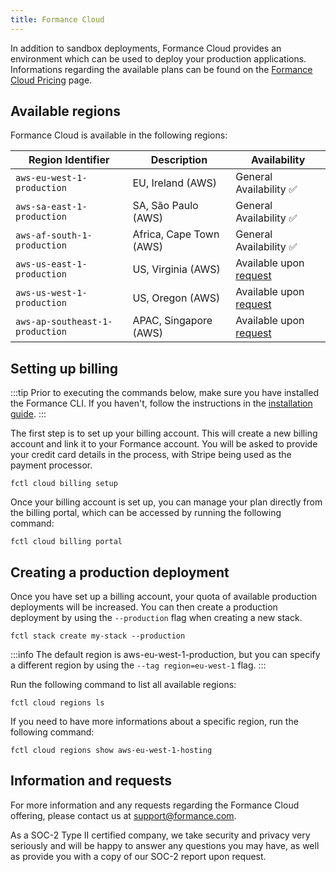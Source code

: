 ```yaml
---
title: Formance Cloud
---
```


In addition to sandbox deployments, Formance Cloud provides an environment which can be used to deploy your production applications. Informations regarding the available plans can be found on the [Formance Cloud Pricing](https://formance.com/pricing) page.

## Available regions

Formance Cloud is available in the following regions:

<!-- markdown table with regions -->
| Region Identifier | Description | Availability
| --- | --- | --- |
| `aws-eu-west-1-production` | EU, Ireland (AWS) | General Availability ✅ |
| `aws-sa-east-1-production` | SA, São Paulo (AWS) | General Availability ✅ |
| `aws-af-south-1-production`| Africa, Cape Town (AWS) | General Availability ✅ |
| `aws-us-east-1-production` | US, Virginia (AWS) | Available upon [request](mailto:support@formance.com) |
| `aws-us-west-1-production` | US, Oregon (AWS) | Available upon [request](mailto:support@formance.com) |
| `aws-ap-southeast-1-production` | APAC, Singapore (AWS) | Available upon [request](mailto:support@formance.com) |

## Setting up billing

:::tip
Prior to executing the commands below, make sure you have installed the Formance CLI. If you haven't, follow the instructions in the [installation guide](/stack/fctl).
:::

The first step is to set up your billing account. This will create a new billing account and link it to your Formance account. You will be asked to provide your credit card details in the process, with Stripe being used as the payment processor.

```shell
fctl cloud billing setup
```

Once your billing account is set up, you can manage your plan directly from the billing portal, which can be accessed by running the following command:

```shell
fctl cloud billing portal
```

## Creating a production deployment

Once you have set up a billing account, your quota of available production deployments will be increased. You can then create a production deployment by using the `--production` flag when creating a new stack.

```shell
fctl stack create my-stack --production
```

:::info
The default region is aws-eu-west-1-production, but you can specify a different region by using the `--tag region=eu-west-1` flag.
:::

Run the following command to list all available regions:

```shell
fctl cloud regions ls
```

If you need to have more informations about a specific region, run the following command:

```shell
fctl cloud regions show aws-eu-west-1-hosting
```


## Information and requests

For more information and any requests regarding the Formance Cloud offering, please contact us at [support@formance.com](mailto:support@formance.com).

As a SOC-2 Type II certified company, we take security and privacy very seriously and will be happy to answer any questions you may have, as well as provide you with a copy of our SOC-2 report upon request.
